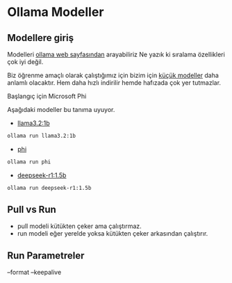 # Ollama Modeller

## Modellere giriş

Modelleri [ollama web sayfasından](https://ollama.com/) arayabiliriz
Ne yazık ki sıralama özellikleri çok iyi değil.

Biz öğrenme amaçlı olarak çalıştığımız için bizim için [küçük modeller](https://ollama.com/search?q=small) daha anlamlı olacaktır.
Hem daha hızlı indirilir hemde hafızada çok yer tutmazlar.

Başlangıç için Microsoft Phi 

Aşağıdaki modeller bu tanıma uyuyor.

- [llama3.2:1b](https://ollama.com/library/llama3.2:1b)

```bash
ollama run llama3.2:1b
```

- [phi](https://ollama.com/library/phi)

```bash
ollama run phi
```


- [deepseek-r1:1.5b](https://ollama.com/library/deepseek-r1:1.5b)

```bash
ollama run deepseek-r1:1.5b
```

## Pull vs Run

- pull modeli kütükten çeker ama çalıştırmaz.
- run modeli eğer yerelde yoksa kütükten çeker arkasından çalıştırır.

## Run Parametreler

--format
--keepalive